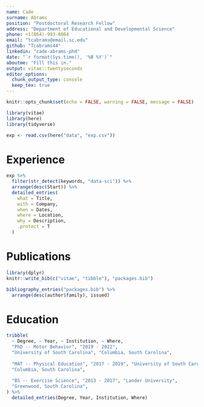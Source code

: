 ```yaml
---
name: Cade
surname: Abrams
position: "Postdoctoral Research Fellow"
address: "Department of Educational and Developmental Science"
phone: +1(864)-993-8064
email: "tcabrams@email.sc.edu"
github: "Tcabrams44"
linkedin: "cade-abrams-phd"
date: "`r format(Sys.time(), '%B %Y')`"
aboutme: "Fill this in."
output: vitae::twentyseconds
editor_options:
  chunk_output_type: console
  keep_tex: true
---
```


```r
knitr::opts_chunk$set(echo = FALSE, warning = FALSE, message = FALSE)

library(vitae)
library(here)
library(tidyverse)
```

```r
exp <- read.csv(here("data", "exp.csv"))
```


# Experience

\medskip

```r
exp %>% 
  filter(str_detect(keywords, "data-sci")) %>% 
  arrange(desc(Start)) %>%
  detailed_entries(
    what = Title,
    with = Company,
    when = Dates,
    where = Location,
    why = Description,
    .protect = T
  )
```

# Publications

```r
library(dplyr)
knitr::write_bib(c("vitae", "tibble"), "packages.bib")

bibliography_entries("packages.bib") %>%
  arrange(desc(author$family), issued)
```

# Education

```r
tribble(
  ~ Degree, ~ Year, ~ Institution, ~ Where,
  "PhD -- Motor Behavior", "2019 - 2022", 
  "University of South Carolina", "Columbia, South Carolina",
  
  "MAT -- Physical Education", "2017 - 2019", "University of South Carolina", 
  "Columbia, South Carolina",
  
  "BS -- Exercise Science", "2013 - 2017", "Lander University", 
  "Greenwood, South Carolina",
) %>% 
  detailed_entries(Degree, Year, Institution, Where)
```
